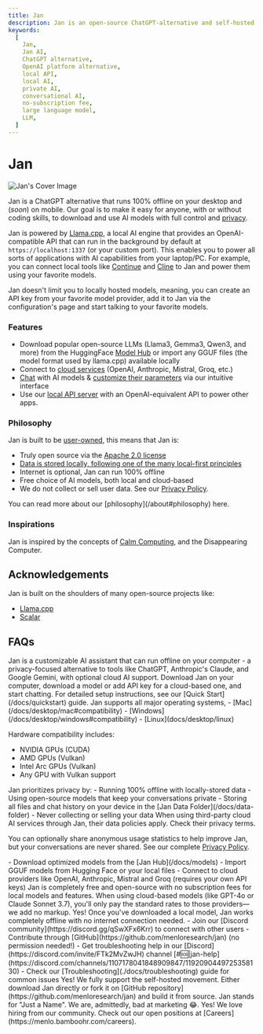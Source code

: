 ```yaml
---
title: Jan
description: Jan is an open-source ChatGPT-alternative and self-hosted AI platform - build and run AI on your own desktop or server.
keywords:
  [
    Jan,
    Jan AI,
    ChatGPT alternative,
    OpenAI platform alternative,
    local API,
    local AI,
    private AI,
    conversational AI,
    no-subscription fee,
    large language model,
    LLM,
  ]
---
```



# Jan

![Jan's Cover Image](./_assets/jan-app-new.png)


Jan is a ChatGPT alternative that runs 100% offline on your desktop and (*soon*) on mobile. Our goal is to
make it easy for anyone, with or without coding skills, to download and use AI models with full control and
[privacy](https://www.reuters.com/legal/legalindustry/privacy-paradox-with-ai-2023-10-31/).

Jan is powered by [Llama.cpp](https://github.com/ggerganov/llama.cpp), a local AI engine that provides an OpenAI-compatible
API that can run in the background by default at `https://localhost:1337` (or your custom port). This enables you to power all sorts of
applications with AI capabilities from your laptop/PC. For example, you can connect local tools like [Continue](https://jan.ai/docs/server-examples/continue-dev)
and [Cline](https://cline.bot/) to Jan and power them using your favorite models.

Jan doesn't limit you to locally hosted models, meaning, you can create an API key from your favorite model provider,
add it to Jan via the configuration's page and start talking to your favorite models.

### Features

- Download popular open-source LLMs (Llama3, Gemma3, Qwen3, and more) from the HuggingFace [Model Hub](./docs/manage-models.mdx)
or import any GGUF files (the model format used by llama.cpp) available locally
- Connect to [cloud services](/docs/remote-models/openai) (OpenAI, Anthropic, Mistral, Groq, etc.)
- [Chat](./docs/threads.mdx) with AI models & [customize their parameters](/docs/model-parameters.mdx) via our
intuitive interface
- Use our [local API server](https://jan.ai/api-reference) with an OpenAI-equivalent API to power other apps.

### Philosophy

Jan is built to be [user-owned](about#-user-owned), this means that Jan is:
- Truly open source via the [Apache 2.0 license](https://github.com/menloresearch/jan/blob/dev/LICENSE)
- [Data is stored locally, following one of the many local-first principles](https://www.inkandswitch.com/local-first)
- Internet is optional, Jan can run 100% offline
- Free choice of AI models, both local and cloud-based
- We do not collect or sell user data. See our [Privacy Policy](./privacy).

<Callout>
  You can read more about our [philosophy](/about#philosophy) here.
</Callout>

### Inspirations

Jan is inspired by the concepts of [Calm Computing](https://en.wikipedia.org/wiki/Calm_technology), and the Disappearing Computer.

## Acknowledgements

Jan is built on the shoulders of many open-source projects like:

- [Llama.cpp](https://github.com/ggerganov/llama.cpp/blob/master/LICENSE)
- [Scalar](https://github.com/scalar/scalar)

## FAQs

<FAQBox title="What is Jan?">
  Jan is a customizable AI assistant that can run offline on your computer - a privacy-focused alternative to tools like
  ChatGPT, Anthropic's Claude, and Google Gemini, with optional cloud AI support.
</FAQBox>

<FAQBox title="How do I get started with Jan?">
  Download Jan on your computer, download a model or add API key for a cloud-based one, and start chatting. For
  detailed setup instructions, see our [Quick Start](/docs/quickstart) guide.
</FAQBox>

<FAQBox title="Is Jan compatible with my system?">
  Jan supports all major operating systems,
  - [Mac](/docs/desktop/mac#compatibility)
  - [Windows](/docs/desktop/windows#compatibility)
  - [Linux](docs/desktop/linux)

  Hardware compatibility includes:
  - NVIDIA GPUs (CUDA)
  - AMD GPUs (Vulkan)
  - Intel Arc GPUs (Vulkan)
  - Any GPU with Vulkan support
</FAQBox>

<FAQBox title="How does Jan protect my privacy?">
  Jan prioritizes privacy by:
  - Running 100% offline with locally-stored data
  - Using open-source models that keep your conversations private
  - Storing all files and chat history on your device in the [Jan Data Folder](/docs/data-folder)
  - Never collecting or selling your data

  <Callout type="warning">
    When using third-party cloud AI services through Jan, their data policies apply. Check their privacy terms.
  </Callout>

  You can optionally share anonymous usage statistics to help improve Jan, but your conversations are never
  shared. See our complete [Privacy Policy](./docs/privacy).
</FAQBox>

<FAQBox title="What models can I use with Jan?">
  - Download optimized models from the [Jan Hub](/docs/models)
  - Import GGUF models from Hugging Face or your local files
  - Connect to cloud providers like OpenAI, Anthropic, Mistral and Groq (requires your own API keys)
</FAQBox>

<FAQBox title="Is Jan really free? What's the catch?">
  Jan is completely free and open-source with no subscription fees for local models and features. When using cloud-based
  models (like GPT-4o or Claude Sonnet 3.7), you'll only pay the standard rates to those providers—we add no markup.
</FAQBox>

<FAQBox title="Can I use Jan offline?">
  Yes! Once you've downloaded a local model, Jan works completely offline with no internet connection needed.
</FAQBox>

<FAQBox title="How can I contribute or get community help?">
  - Join our [Discord community](https://discord.gg/qSwXFx6Krr) to connect with other users
  - Contribute through [GitHub](https://github.com/menloresearch/jan) (no permission needed!)
  - Get troubleshooting help in our [Discord](https://discord.com/invite/FTk2MvZwJH) channel [#🆘|jan-help](https://discord.com/channels/1107178041848909847/1192090449725358130)
  - Check our [Troubleshooting](./docs/troubleshooting) guide for common issues
</FAQBox>

<FAQBox title="Can I self-host Jan?">
  Yes! We fully support the self-hosted movement. Either download Jan directly or fork it on
  [GitHub repository](https://github.com/menloresearch/jan) and build it from source.
</FAQBox>

<FAQBox title="What does Jan stand for?">
  Jan stands for "Just a Name". We are, admittedly, bad at marketing 😂.
</FAQBox>

<FAQBox title="Are you hiring?">
  Yes! We love hiring from our community. Check out our open positions at [Careers](https://menlo.bamboohr.com/careers).
</FAQBox>
